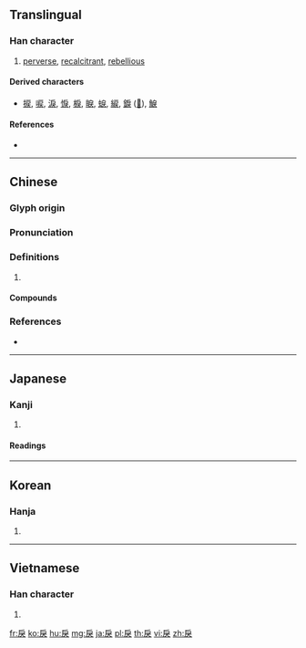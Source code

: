 {{also|戻}}
==Translingual==

===Han character===
{{Han char|rn=63|rad=戶|as=04|sn=8|four=30234|canj=HSIK,ISIK|ids=⿸戶犬, ⿸户犬}}

# [[perverse]], [[recalcitrant]], [[rebellious]]

====Derived characters====
* [[捩]], [[唳]], [[淚]], [[悷]], [[棙]], [[睙]], [[蜧]], [[綟]], [[錑]] ([[𫄫]]), [[𩸭]]

====References====
* {{Han ref|kx=0415.110|dkj=11712|dj=0759.150|hdz=32258.060|uh=623E|ud=25150|bh=A9D1|bd=43473}}

----

==Chinese==
{{zh-forms}}

===Glyph origin===
{{Han etym}}

===Pronunciation===
{{zh-pron
|m=lì
|c=leoi6,lai6,lit6
|mc=y
|oc=y
|cat=
}}

===Definitions===
{{zh-hanzi}}

# {{rfdef|zh}}

====Compounds====
{{zh-der|乖戾|佛戾|剌戾|剛戾|剛戾自用|反戾天常|咎戾|寥戾|忿戾|悍戾|愎戾|戾天|戾止|戾氣|攫戾執猛|暴戾|暴戾之氣|暴戾恣睢|災戾|狠戾|狼戾|猛戾|獲戾|粒米狼戾|罪戾|詭戾|貪戾|颯戾|飂戾|饕戾|鳶飛戾天}}

===References===
* {{R:yue:Hanzi}}

----

==Japanese==

===Kanji===
{{ja-kanji|grade=|rs=戶04}}

# {{defn|lang=ja|sort=戶04}}

====Readings====
{{ja-readings|goon=[[らい]] (rai)|kanon=[[れい]] (rei)|kun=[[もどす]] (戻す, modosu), [[もどる]] (戻る, modoru), [[もどり]] (modori), [[いたる]] (itaru)}}

----

==Korean==

===Hanja===
{{ko-hanja|hangeul=[[려]], [[여]], [[렬]], [[열]]|eumhun=|rv=ryeo, yeo, ryeol, yeol|mr=ryŏ, yŏ, ryŏl, yŏl|y=lye, ye, lyel, yel}}

# {{defn|lang=ko|sort=戶04}}

----

==Vietnamese==

===Han character===
{{vi-readings|rs=戶04|hanviet=lệ}}

# {{defn|lang=vi|sort=戶04}}

[[fr:戾]]
[[ko:戾]]
[[hu:戾]]
[[mg:戾]]
[[ja:戾]]
[[pl:戾]]
[[th:戾]]
[[vi:戾]]
[[zh:戾]]